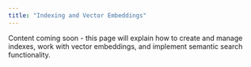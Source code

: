 ```yaml
---
title: "Indexing and Vector Embeddings"
---
```



Content coming soon - this page will explain how to create and manage indexes, work with vector embeddings, and implement semantic search functionality.
